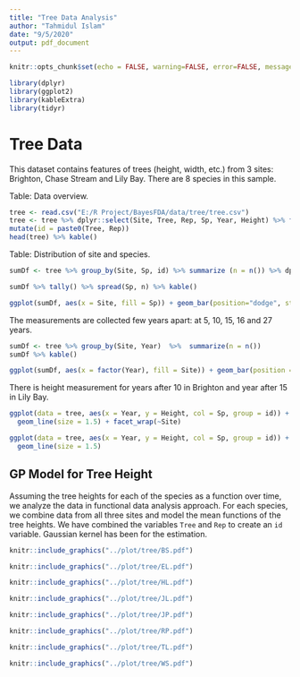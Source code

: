 ---
title: "Tree Data Analysis"
author: "Tahmidul Islam"
date: "9/5/2020"
output: pdf_document
---

```{r setup, include=FALSE}
knitr::opts_chunk$set(echo = FALSE, warning=FALSE, error=FALSE, message = FALSE, cache = TRUE, dpi = 300, fig.width = 14, fig.height = 6)
```



```{r}
library(dplyr)
library(ggplot2)
library(kableExtra)
library(tidyr)
```
# Tree Data

This dataset contains features of trees (height, width, etc.) from 3 sites: Brighton, Chase Stream and Lily Bay. There are 8 species in this sample.

Table: Data overview.
```{r}
tree <- read.csv("E:/R Project/BayesFDA/data/tree/tree.csv")
tree <- tree %>% dplyr::select(Site, Tree, Rep, Sp, Year, Height) %>% filter(!is.na(Height)) %>% 
mutate(id = paste0(Tree, Rep))
head(tree) %>% kable()
```


Table: Distribution of site and species.
```{r}
sumDf <- tree %>% group_by(Site, Sp, id) %>% summarize (n = n()) %>% dplyr::select(Site, Sp)

sumDf %>% tally() %>% spread(Sp, n) %>% kable()
```

```{r}
ggplot(sumDf, aes(x = Site, fill = Sp)) + geom_bar(position="dodge", stat="count")
```

The measurements are collected few years apart: at 5, 10, 15, 16 and 27 years. 
```{r}
sumDf <- tree %>% group_by(Site, Year)  %>%  summarize(n = n())
sumDf %>% kable()
```
```{r}
ggplot(sumDf, aes(x = factor(Year), fill = Site)) + geom_bar(position = 'dodge', stat = 'count')
```

There is height measurement for years after 10 in Brighton and year after 15 in Lily Bay. 

```{r}
ggplot(data = tree, aes(x = Year, y = Height, col = Sp, group = id)) +
  geom_line(size = 1.5) + facet_wrap(~Site)
```
```{r}
ggplot(data = tree, aes(x = Year, y = Height, col = Sp, group = id)) +
  geom_line(size = 1.5)
```


## GP Model for Tree Height

Assuming the tree heights for each of the species as a function over time, we analyze the data in functional data analysis approach. For each species, we combine data from all three sites and model the mean functions of the tree heights. We have combined the variables `Tree` and `Rep` to create an `id` variable. Gaussian kernel has been for the estimation.

```{r bs, echo = FALSE, message=FALSE, fig.align='center', fig.cap='Species: BS', out.width='\\linewidth', fig.pos='h'}
knitr::include_graphics("../plot/tree/BS.pdf")
```


```{r el, echo = FALSE, message=FALSE, fig.align='center', fig.cap='Species : EL', out.width='\\linewidth', fig.pos='H'}
knitr::include_graphics("../plot/tree/EL.pdf")
```

```{r hl, echo = FALSE, message=FALSE, fig.align='center', fig.cap='Species : HL', out.width='\\linewidth', fig.pos='H'}
knitr::include_graphics("../plot/tree/HL.pdf")
```

```{r jl, echo = FALSE, message=FALSE, fig.align='center', fig.cap='Species : JL', out.width='\\linewidth', fig.pos='H'}
knitr::include_graphics("../plot/tree/JL.pdf")
```

```{r jp, echo = FALSE, message=FALSE, fig.align='center', fig.cap='Species : JP', out.width='\\linewidth', fig.pos='H'}
knitr::include_graphics("../plot/tree/JP.pdf")
```

```{r rp, echo = FALSE, message=FALSE, fig.align='center', fig.cap='Species : RP', out.width='\\linewidth', fig.pos='H'}
knitr::include_graphics("../plot/tree/RP.pdf")
```

```{r tl, echo = FALSE, message=FALSE, fig.align='center', fig.cap='Species : TL', out.width='\\linewidth', fig.pos='H'}
knitr::include_graphics("../plot/tree/TL.pdf")
```

```{r ws, echo = FALSE, message=FALSE, fig.align='center', fig.cap='Species : WS', out.width='\\linewidth', fig.pos='H'}
knitr::include_graphics("../plot/tree/WS.pdf")
```
